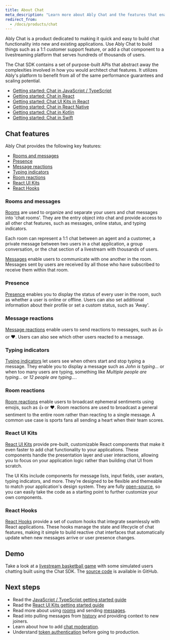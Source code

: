 ```yaml
---
title: About Chat
meta_description: "Learn more about Ably Chat and the features that enable you to quickly build functionality into new and existing applications."
redirect_from:
  - /docs/products/chat
---
```


Ably Chat is a product dedicated to making it quick and easy to build chat functionality into new and existing applications. Use Ably Chat to build things such as a 1:1 customer support feature, or add a chat component to a livestreaming platform that serves hundreds of thousands of users.

The Chat SDK contains a set of purpose-built APIs that abstract away the complexities involved in how you would architect chat features. It utilizes Ably's platform to benefit from all of the same performance guarantees and scaling potential.

* [Getting started: Chat in JavaScript / TypeScript](/docs/chat/getting-started/javascript)
* [Getting started: Chat in React](/docs/chat/getting-started/react)
* [Getting started: Chat UI Kits in React](/docs/chat/getting-started/react-ui-components)
* [Getting started: Chat in React Native](/docs/chat/getting-started/react-native)
* [Getting started: Chat in Kotlin](/docs/chat/getting-started/kotlin)
* [Getting started: Chat in Swift](/docs/chat/getting-started/swift)

## Chat features <a id="features"/>

Ably Chat provides the following key features:

* [Rooms and messages](#rooms)
* [Presence](#presence)
* [Message reactions](#message-reactions)
* [Typing indicators](#typing)
* [Room reactions](#reactions)
* [React UI Kits](#react-ui-kits)
* [React Hooks](#react-hooks)

### Rooms and messages <a id="rooms"/>

[Rooms](/docs/chat/rooms) are used to organize and separate your users and chat messages into 'chat rooms'. They are the entry object into chat and provide access to all other chat features, such as messages, online status, and typing indicators.

Each room can represent a 1:1 chat between an agent and a customer, a private message between two users in a chat application, a group conversation, or the chat section of a livestream with thousands of users.

[Messages](/docs/chat/rooms/messages) enable users to communicate with one another in the room. Messages sent by users are received by all those who have subscribed to receive them within that room.

### Presence <a id="presence"/>

[Presence](/docs/chat/rooms/presence) enables you to display the status of every user in the room, such as whether a user is online or offline. Users can also set additional information about their profile or set a custom status, such as 'Away'.

### Message reactions <a id="message-reactions"/>

[Message reactions](/docs/chat/rooms/message-reactions) enable users to send reactions to messages, such as 👍 or ❤. Users can also see which other users reacted to a message.

### Typing indicators <a id="typing"/>

[Typing indicators](/docs/chat/rooms/typing) let users see when others start and stop typing a message. They enable you to display a message such as *John is typing...* or when too many users are typing, something like *Multiple people are typing...* or *12 people are typing...*.

### Room reactions <a id="reactions"/>

[Room reactions](/docs/chat/rooms/reactions) enable users to broadcast ephemeral sentiments using emojis, such as 👍 or ❤. Room reactions are used to broadcast a general sentiment to the entire room rather than reacting to a single message. A common use case is sports fans all sending a heart when their team scores.

### React UI Kits <a id="react-ui-kits"/>

[React UI Kits](/docs/chat/getting-started/react-ui-components) provide pre-built, customizable React components that make it even faster to add chat functionality to your applications. These components handle the presentation layer and user interactions, allowing you to focus on your application logic rather than building chat UI from scratch.

The UI Kits include components for message lists, input fields, user avatars, typing indicators, and more. They're designed to be flexible and themeable to match your application's design system. They are fully [open-source](https://github.com/ably/ably-chat-react-ui-components), so you can easily take the code as a starting point to further customize your own components.

### React Hooks <a id="react-hooks"/>

[React Hooks](/docs/chat/getting-started/react) provide a set of custom hooks that integrate seamlessly with React applications. These hooks manage the state and lifecycle of chat features, making it simple to build reactive chat interfaces that automatically update when new messages arrive or user presence changes.

## Demo

Take a look at a [livestream basketball game](https://ably-livestream-chat-demo.vercel.app) with some simulated users chatting built using the Chat SDK. The [source code](https://github.com/ably/ably-chat-js/tree/main/demo) is available in GitHub.

## Next steps <a id="next"/>

* Read the [JavaScript / TypeScript getting started guide](/docs/chat/getting-started/javascript)
* Read the [React UI Kits getting started guide](/docs/chat/getting-started/javascript)
* Read more about using [rooms](/docs/chat/rooms) and sending [messages](/docs/chat/rooms/messages).
* Read into pulling messages from [history](/docs/chat/rooms/history) and providing context to new joiners.
* Learn about how to add [chat moderation](/docs/chat/moderation).
* Understand [token authentication](/docs/auth/token) before going to production.
